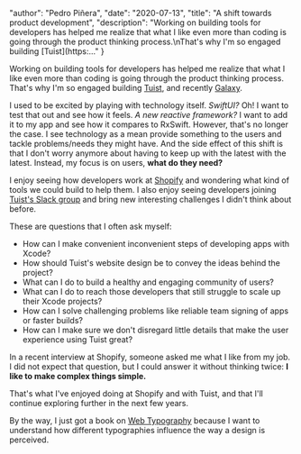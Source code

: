 
  "author": "Pedro Piñera",
  "date": "2020-07-13",
  "title": "A shift towards product development",
  "description": "Working on building tools for developers has helped me realize that what I like even more than coding is going through the product thinking process.\nThat's why I'm so engaged building [Tuist](https:..."
}




Working on building tools for developers has helped me realize that what I like even more than coding is going through the product thinking process.
That's why I'm so engaged building [Tuist](https://tuist.io),
and recently [Galaxy](https://building.appgalaxy.io).

I used to be excited by playing with technology itself.
_SwiftUI?_ Oh! I want to test that out and see how it feels.
_A new reactive framework?_ I want to add it to my app and see how it compares to RxSwift.
However, that's no longer the case.
I see technology as a mean provide something to the users and tackle problems/needs they might have.
And the side effect of this shift is that I don't worry anymore about having to keep up with the latest with the latest.
Instead, my focus is on users, **what do they need?**

I enjoy seeing how developers work at [Shopify](https://shopify.com) and wondering what kind of tools we could build to help them.
I also enjoy seeing developers joining [Tuist's Slack group](https://slack.tuist.io) and bring new interesting challenges I didn't think about before.

These are questions that I often ask myself:

- How can I make convenient inconvenient steps of developing apps with Xcode?
- How should Tuist's website design be to convey the ideas behind the project?
- What can I do to build a healthy and engaging community of users?
- What can I do to reach those developers that still struggle to scale up their Xcode projects?
- How can I solve challenging problems like reliable team signing of apps or faster builds?
- How can I make sure we don't disregard little details that make the user experience using Tuist great?

In a recent interview at Shopify, someone asked me what I like from my job.
I did not expect that question,
but I could answer it without thinking twice:
**I like to make complex things simple.**

That's what I've enjoyed doing at Shopify and with Tuist,
and that I'll continue exploring further in the next few years.

By the way, I just got a book on [Web Typography](https://abookapart.com/products/on-web-typography) because I want to understand how different typographies influence the way a design is perceived.

    